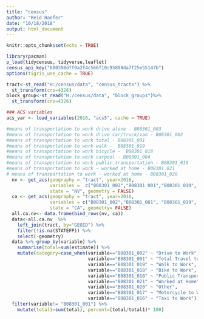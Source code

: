 ```yaml
---
title: "census"
author: "Reid Haefer"
date: "10/18/2018"
output: html_document
---
```


```r
knitr::opts_chunk$set(echo = TRUE)
```
 
```r
library(pacman)
p_load(tidycensus, tidyverse,leaflet)
census_api_key("680398dff0a2f4c566f10c95888da7f25e55147b")
options(tigris_use_cache = TRUE)
```
```r
tract<-st_read("H:/census/data", "census_tracts") %>%
  st_transform(crs=4326)
block_group<-st_read("H:/census/data", "block_groups")%>%
  st_transform(crs=4326)

### ACS variables
acs_var <- load_variables(2016, "acs5", cache = TRUE)
```

```r
#means of transportation to work drive alone - B08301_003
#means of transportation to work drive car/truck/van - B08301_002
#means of transportation to work total - B08301_001
#means of transportation to work walk -  B08301_019
#means of transportation to work bicycle -  B08301_018
#means of transportation to work carpool - B08301_004
#means of transportation to work public transportation - B08301_010
#means of transportation to work - worked at home - B08301_021
# means of transportation to work - worked at home - B08301_020
  nv <- get_acs(geography = "tract", year=2016, 
                variables =  c("B08301_002","B08301_001","B08301_019", "B08301_018", "B08301_017", "B08301_010","B08301_021","B08301_020","B08301_016"), 
                state = "NV", geometry = FALSE)
  ca <- get_acs(geography = "tract", year=2016, 
                variables = c("B08301_002","B08301_001", "B08301_019", "B08301_018","B08301_017", "B08301_010","B08301_021","B08301_020","B08301_016"), 
                state = "CA", geometry= FALSE)
  all.ca.nv<- data.frame(bind_rows(nv, ca))
  data<-all.ca.nv  %>%
    left_join(tract, by="GEOID") %>%
    filter(!is.na(STATEFP)) %>%
    select(-geometry)
  data %>% group_by(variable) %>% 
    summarise(total=sum(estimate)) %>%
    mutate(category=case_when(variable=="B08301_002" ~ "Drive to Work",
                              variable=="B08301_001" ~ "Total Travel to Work",
                              variable=="B08301_019" ~ "Walk to Work",
                              variable=="B08301_018" ~ "Bike to Work",
                              variable=="B08301_010" ~ "Public Transportation to Work",
                              variable=="B08301_021" ~ "Worked at Home",
                              variable=="B08301_020" ~ "Other",
                              variable=="B08301_017" ~ "Motorcycle to Work",
                              variable=="B08301_016" ~ "Taxi to Work")) %>%
  filter(variable!= "B08301_001") %>%
    mutate(total1=sum(total), percent=(total/total1)* 100)
```

